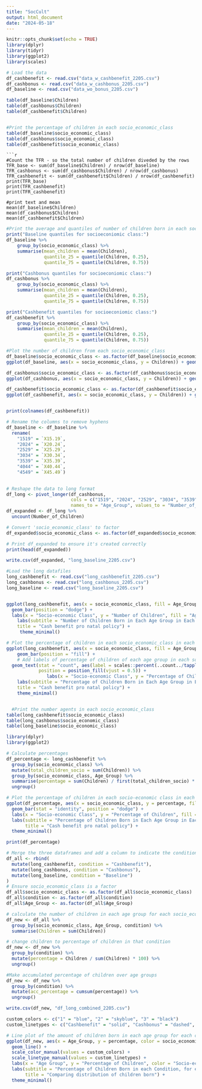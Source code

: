 ```yaml
---
title: "SocCult"
output: html_document
date: "2024-05-18"
---
```


```r
knitr::opts_chunk$set(echo = TRUE)
library(dplyr)
library(tidyr)
library(ggplot2)
library(scales)
```

```r
# Load the data
df_cashbenefit <- read.csv("data_w_cashbenefit_2205.csv")
df_cashbonus <- read.csv("data_w_cashbonus_2205.csv")
df_baseline <- read.csv("data_wo_bonus_2205.csv")
```

```r
table(df_baseline$Children)
table(df_cashbonus$Children)
table(df_cashbenefit$Children)


#Print the percentage of children in each socio_economic_class
table(df_baseline$socio_economic_class)
table(df_cashbonus$socio_economic_class)
table(df_cashbenefit$socio_economic_class)


```

```
```r
#Count the TFR - so the total number of children diveded by the rows        
TFR_base <- sum(df_baseline$Children) / nrow(df_baseline)
TFR_cashbonus <- sum(df_cashbonus$Children) / nrow(df_cashbonus)
TFR_cashbenefit <- sum(df_cashbenefit$Children) / nrow(df_cashbenefit)
print(TFR_base)
print(TFR_cashbenefit)
print(TFR_cashbenefit)

#print text and mean
mean(df_baseline$Children)
mean(df_cashbonus$Children)
mean(df_cashbenefit$Children)

```

```r
#Print the average and quantiles of number of children born in each socio_economic_class
print("Baseline quantiles for socioeconiomic class:")
df_baseline %>%
    group_by(socio_economic_class) %>%
    summarise(mean_children = mean(Children),
              quantile_25 = quantile(Children, 0.25),
              quantile_75 = quantile(Children, 0.75))

print("Cashbonus quantiles for socioeconiomic class:")
df_cashbonus %>%
    group_by(socio_economic_class) %>%
    summarise(mean_children = mean(Children),
              quantile_25 = quantile(Children, 0.25),
              quantile_75 = quantile(Children, 0.75))

print("Cashbenefit quantiles for socioeconiomic class:")
df_cashbenefit %>%
    group_by(socio_economic_class) %>%
    summarise(mean_children = mean(Children),
              quantile_25 = quantile(Children, 0.25),
              quantile_75 = quantile(Children, 0.75))
```

```r

#Plot the number of children from each socio_economic_class
df_baseline$socio_economic_class <- as.factor(df_baseline$socio_economic_class)
ggplot(df_baseline, aes(x = socio_economic_class, y = Children)) + geom_boxplot()

df_cashbonus$socio_economic_class <- as.factor(df_cashbonus$socio_economic_class)
ggplot(df_cashbonus, aes(x = socio_economic_class, y = Children)) + geom_boxplot()

df_cashbenefit$socio_economic_class <- as.factor(df_cashbenefit$socio_economic_class)
ggplot(df_cashbenefit, aes(x = socio_economic_class, y = Children)) + geom_boxplot()



```

```r
print(colnames(df_cashbenefit))
```

```r

# Rename the columns to remove hyphens
df_baseline <- df_baseline %>%
  rename(
    "1519" = `X15.19`,
    "2024" = `X20.24`,
    "2529" = `X25.29`,
    "3034" = `X30.34`,
    "3539" = `X35.39`,
    "4044" = `X40.44`,
    "4549" = `X45.49`)
  
````

```r
# Reshape the data to long format
df_long <- pivot_longer(df_cashbonus, 
                        cols = c("1519", "2024", "2529", "3034", "3539", "4044", "4549"),
                        names_to = "Age_Group", values_to = "Number_of_Children")
df_expanded <- df_long %>%
  uncount(Number_of_Children)

# Convert 'socio_economic_class' to factor
df_expanded$socio_economic_class <- as.factor(df_expanded$socio_economic_class)

# Print df_expanded to ensure it's created correctly
print(head(df_expanded))

write.csv(df_expanded, "long_baseline_2205.csv")
````

```r

#Load the long datafiles
long_cashbenefit <- read.csv("long_cashbenefit_2205.csv")
long_cashbonus <- read.csv("long_cashbonus_2205.csv")
long_baseline <- read.csv("long_baseline_2205.csv")


ggplot(long_cashbenefit, aes(x = socio_economic_class, fill = Age_Group)) +
  geom_bar(position = "dodge") +
  labs(x = "Socio-economic Class", y = "Number of Children", fill = "Age Group") +
    labs(subtitle = "Number of Children Born in Each Age Group in Each Socio-economic Class",
    title = "Cash benefit pro natal policy") + 
     theme_minimal()

# Plot the percentage of children in each socio_economic_class in each age group
ggplot(long_cashbenefit, aes(x = socio_economic_class, fill = Age_Group)) +
    geom_bar(position = "fill") +
    # Add labels of percentage of children of each age group in each socio-economic class
  geom_text(stat = "count", aes(label = scales::percent(..count../tapply(..count.., ..x.., sum)[..x..])),
            position = position_fill(vjust = 0.5)) + 
               labs(x = "Socio-economic Class", y = "Percentage of Children", fill = "Age Group") +
    labs(subtitle = "Percentage of Children Born in Each Age Group in Each Socio-economic Class",
    title = "Cash benefit pro natal policy") +
    theme_minimal()


  #Print the number agents in each socio_economic_class
table(long_cashbenefit$socio_economic_class)
table(long_cashbonus$socio_economic_class)
table(long_baseline$socio_economic_class)
```

```r
library(dplyr)
library(ggplot2)

# Calculate percentages
df_percentage <- long_cashbenefit %>%
  group_by(socio_economic_class) %>%
  mutate(total_children_socio = sum(Children)) %>%
  group_by(socio_economic_class, Age_Group) %>%
  summarise(percentage = sum(Children) / first(total_children_socio) * 100) %>%
  ungroup()

# Plot the percentage of children in each socio-economic class in each age group
ggplot(df_percentage, aes(x = socio_economic_class, y = percentage, fill = Age_Group)) +
  geom_bar(stat = "identity", position = "dodge") +
  labs(x = "Socio-economic Class", y = "Percentage of Children", fill = "Age Group") +
  labs(subtitle = "Percentage of Children Born in Each Age Group in Each Socio-economic Class",
       title = "Cash benefit pro natal policy") +
  theme_minimal()

```

```r
print(df_percentage)
```

```r
# Merge the three dataframes and add a column to indicate the condition
df_all <- rbind(
  mutate(long_cashbenefit, condition = "Cashbenefit"),
  mutate(long_cashbonus, condition = "Cashbonus"),
  mutate(long_baseline, condition = "Baseline")
)
# Ensure socio_economic_class is a factor
df_all$socio_economic_class <- as.factor(df_all$socio_economic_class)
df_all$condition <- as.factor(df_all$condition)
df_all$Age_Group <- as.factor(df_all$Age_Group)

# calculate the number of children in each age group for each socio_economic class in each condition
df_new <- df_all %>%
  group_by(socio_economic_class, Age_Group, condition) %>%
  summarise(Children = sum(Children))

# change children to percentage of children in that condition
df_new <- df_new %>%
  group_by(condition) %>%
  mutate(percentage = Children / sum(Children) * 100) %>%
  ungroup()

#Make accumulated percentage of children over age groups
df_new <- df_new %>%
  group_by(condition) %>%
  mutate(acc_percentage = cumsum(percentage)) %>%
  ungroup()

write.csv(df_new, "df_long_combined_2205.csv")
```

```r
custom_colors <- c("1" = "blue", "2" = "skyblue", "3" = "black")
custom_linetypes <- c("Cashbenefit" = "solid", "Cashbonus" = "dashed", "Baseline" = "dotted")

# Line plot of the amount of children born in each age group for each condition
ggplot(df_new, aes(x = Age_Group, y = percentage, color = socio_economic_class, linetype = condition, group = interaction(condition, socio_economic_class))) +
  geom_line() +
  scale_color_manual(values = custom_colors) +
  scale_linetype_manual(values = custom_linetypes) +
  labs(x = "Age Group", y = "Percentage of Children", color = "Socio-economic Class", linetype = "Condition") +
  labs(subtitle = "Percentage of Children Born in each Condition, for each age group",
       title = "Comparing distribution of children born") +
  theme_minimal()


```

```r


```

```r


```